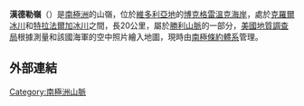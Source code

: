 {{coord|72|30|S|167|0|E|source:GNIS|display=title}}

'''漢德勒嶺'''（{{lang-en|Handler Ridge}}）是[[南極洲|南極洲]]的山嶺，位於[[維多利亞地|維多利亞地]]的[[博克格雷溫克海岸|博克格雷溫克海岸]]，處於[[克羅爾冰川|克羅爾冰川]]和[[特拉法爾加冰川|特拉法爾加冰川]]之間，長20公里，屬於[[勝利山脈|勝利山脈]]的一部分，[[美國地質調查局|美國地質調查局]]根據測量和該國海軍的空中照片繪入地圖，現時由[[南極條約體系|南極條約體系]]管理。

==外部連結==
{{cite gnis | type = antarid | id = 6314| name = Handler Ridge | accessdate = 2012-05-20}}

{{DEFAULTSORT:Handler Ridge}}
[[Category:南極洲山脈|Category:南極洲山脈]]


{{BorchgrevinkCoast-geo-stub}}